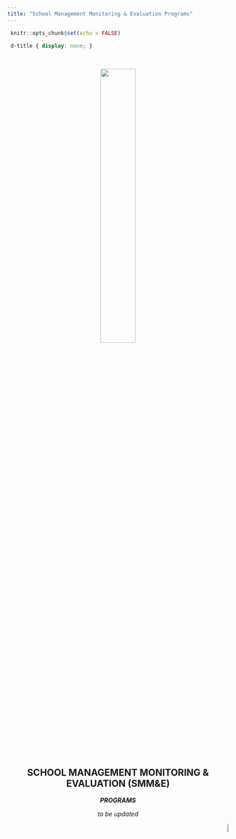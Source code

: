 ```yaml
---
title: "School Management Monitoring & Evaluation Programs"
---
```


```r
 knitr::opts_chunk$set(echo = FALSE) 
``` 

```css
 d-title { display: none; } 
```

<body>


<center>

&nbsp;
&nbsp;
&nbsp;

![](s&e.png){width=40%}


## **SCHOOL MANAGEMENT MONITORING & EVALUATION (SMM&E)**

***PROGRAMS***

</center>


<center>
*to be updated*
</center>

<p align="right">
<a href="#top">![](backtotop.png){width=7%}</a>
</p>




</body>

